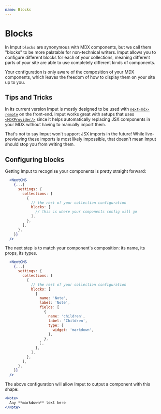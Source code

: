 ```yaml
---
name: Blocks
---
```

# Blocks

In Imput `blocks` are synonymous with MDX components, but we call them "blocks" to be more palatable for non-technical writers. Imput allows you to configure different blocks for each of your collections, meaning different parts of your site are able to use completely different kinds of components.

Your configuration is only aware of the composition of your MDX components, which leaves the freedom of how to display them on your site up to you.

## Tips and Tricks

In its current version Imput is mostly designed to be used with [`next-mdx-remote`](https://github.com/hashicorp/next-mdx-remote) on the front-end. Imput works great with setups that uses [`<MDXProvider/>`](https://mdxjs.com/docs/using-mdx/#mdx-provider) since it helps automatically replacing JSX components in your MDX without having to manually import them.

<Note>

That's not to say Imput won't support JSX imports in the future! While live-previewing these imports is most likely impossible, that doesn't mean Imput should stop you from writing them.

</Note>

## Configuring blocks

Getting Imput to recognise your components is pretty straight forward:

```jsx
  <NextCMS
    {...{
      settings: {
        collections: [
          {
            // the rest of your collection configuration
            blocks: [
              // this is where your components config will go
            ],
          },
        ],
      },
    }}
  />
```

The next step is to match your component's composition: its name, its props, its types.

```jsx
  <NextCMS
    {...{
      settings: {
        collections: [
          {
            // the rest of your collection configuration
            blocks: [
              {
                name: 'Note',
                label: 'Note',
                fields: [
                  {
                    name: 'children',
                    label: 'Children',
                    type: {
                      widget: 'markdown',
                    },
                  },
                ],
              },
            ],
          },
        ],
      },
    }}
  />
```

The above configuration will allow Imput to output a component with this shape:

```jsx
<Note>
  Any **markdown** text here
</Note>
```



